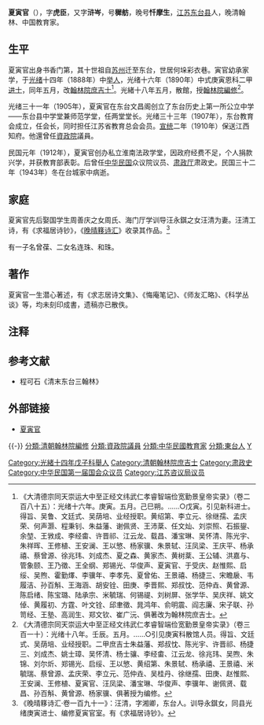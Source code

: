 {{Infobox_officeholder
| name = 夏寅官
| image name = 夏寅官.jpg|frame|right
| width = 200px
| sex = 男
| native place = {{QING}}[[江苏|江苏]][[东台|东台]]
| now = 教育家
| period = 
| party = 
| date of birth = 1866年
| place of birth = {{QING-1862}}[[江苏|江苏]][[东台县|东台县]]
| nationality={{QING}}<br />{{ROC}}
| date of death = 1943年
| place of death = {{ROC-1928|江苏东台}}
| spouse = 
| educate = 
* 私塾
| past = 
* [[光绪|光绪]]十四年[[举人|举人]]
* 中式庚寅恩科二甲[[进士|进士]](光绪十六年)
* [[翰林院|翰林院]][[庶吉士|庶吉士]](光绪十六年五月)
* [[翰林院|翰林院]][[編修|編修]](光緒十八年五月)
* 东台县文昌阁中学堂，堂长(光绪三十一年)
* 东台县文昌阁师范学堂，堂长(光绪三十一年)
* 东台教育会，会长(光绪三十三年)
* 江苏省教育总会，会员(光绪三十三年)
* 保送江西知府([[宣统|宣统]]二年)
* [[資政院|資政院]]議員
* 淮南法政学堂捐資创办人
* [[中华民国|中华民国]]众议院议员
* [[肃政厅|肃政厅]]肃政史
}}

'''夏寅官'''（{{bd|1866年||1943年|catIdx=Xia夏}}），字'''虎臣'''，又字'''浒岑'''，号'''穉舫'''，晚号'''忏摩生'''，[[江苏|江苏]][[东台县|东台县]]人，晚清翰林、中国教育家。

==生平==
夏寅官出身书香门第，其十世祖自[[苏州|苏州]]迁至东台，世居何垛彩衣巷。寅官幼承家学，于[[光绪|光绪]]十四年（1888年）中[[举人|举人]]，光绪十六年（1890年）中式庚寅恩科二甲[[进士|进士]]，同年五月，改[[翰林院|翰林院]][[庶吉士|庶吉士]]<ref>《大清德宗同天崇运大中至正经文纬武仁孝睿智端俭宽勤景皇帝实录》（卷二百八十五）：光绪十六年。庚寅。五月。己巳朔。……○戊寅。引见新科进士。得旨、吴鲁、文廷式、吴荫培、业经授职。黄绍第、李立元、徐继孺、孟庆荣、何声灏、程秉钊、朱益藩、谢佩贤、王沛棻、任文灿、刘崇照、石振鋆、余堃、王敩成、李经畬、许晋祁、江云龙、载昌、潘宝琳、吴怀清、陈光宇、朱祥晖、王修植、王安澜、王以慜、杨家骥、朱景轼、汪凤梁、王庆平、杨承禧、蔡曾源、徐兆玮、刘成杰、夏之森、黄家杰、黄树棻、王公辅、洪嘉与、管象颐、王乃徵、王全纲、郑锡光、华俊声、夏寅官、于受庆、赵惟熙、启绥、吴煦、霍勤燡、李骥年、李孝先、夏曾佑、王景禧、杨捷三、宋瞻扆、韦履洁、孙百斛、王海涵、胡安铨、田庚、李晋熙、郑叔忱、范仲垚、黄曾源、陈启绪、陈宝璐、陆承宗、米毓瑞、何锡禔、刘树屏、张学华、吴庆祥、姚文倬、黄履初、方霆、叶文铨、邱聿徵、晁鸿年、俞明震、阎志廉、宋子联、孙笥经、王塾、高润生、郑文钦、崔广沅、俱著改为翰林院庶吉士。</ref>。光緒十八年五月，散館，授[[翰林院|翰林院]][[編修|編修]]<ref>《大清德宗同天崇运大中至正经文纬武仁孝睿智端俭宽勤景皇帝实录》（卷三百一十）：光绪十八年。壬辰。五月。……○引见庚寅科散馆人员。得旨、文廷式、吴荫培、业经授职。二甲庶吉士朱益藩、郑叔忱、陈光宇、许晋祁、杨捷三、刘成杰、姚士璋、吴怀清、杨士骧、李经畬、江云龙、徐兆玮、吴煦、朱锦、刘尔炘、郑锡光、启绥、王以慜、黄绍第、朱景轼、杨承禧、王景禧、米毓瑞、蔡曾源、孟庆荣、李立元、范仲垚、吴桂丹、徐继孺、田庚、赵惟熙、王安澜、王修植、夏寅官、汪凤梁、潘宝琳、华俊声、李骥年、谢佩贤、载昌、孙百斛、黄曾源、杨家骥、俱著授为编修。</ref>。

光绪三十一年（1905年），夏寅官在东台文昌阁创立了东台历史上第一所公立中学——东台县中学堂兼师范学堂，任两堂堂长。光绪三十三年（1907年），东台教育会成立，任会长，同时担任江苏省教育总会会员。[[宣统|宣统]]二年（1910年）保送江西知府。他還曾任[[資政院|資政院]]議員。

民国元年（1912年），夏寅官创办私立淮南法政学堂，因政府经费不足，个人捐款兴学，并获教育部表彰。后曾任[[中华民国|中华民国]]众议院议员、[[肃政厅|肃政厅]]肃政史。民国三十二年（1943年）冬在台城家中病逝。

==家庭==
夏寅官先后娶国学生周善庆之女周氏、海门厅学训导汪永錤之女汪清为妻。汪清工诗，有《求福居诗钞》，《[[晚晴簃诗汇|晚晴簃诗汇]]》收录其作品。<ref>《晚晴簃诗汇·卷一百九十一》：汪清，字湘卿，东台人。训导永錤女，同县光绪庚寅进士、编修夏寅官室。有《求福居诗钞》。</ref>

有一子名曾葆、二女名连珠、和珠。

==著作==
夏寅官一生潜心著述，有《求志居诗文集》、《悔庵笔记》、《师友汇略》、《科学丛谈》等，均未刻印成書，遗稿亦已散佚。

==注释==
{{reflist|2}}

==参考文献==
*程可石《清末东台三翰林》

==外部链接==
*[https://web.archive.org/web/20150626153644/http://www.dtsx.com.cn/default.php?mod=article&do=detail&tid=1370 夏寅官]

{{-}}
{{光緒十六年庚寅恩科殿試金榜}}
{{資政院議員}}
{{中華民國第二屆國會眾議院議員}}
[[Category:光緒十四年戊子科舉人|Category:光緒十四年戊子科舉人]]
[[Category:清朝翰林院庶吉士|Category:清朝翰林院庶吉士]]
[[分類:清朝翰林院編修|分類:清朝翰林院編修]]
[[分類:資政院議員|分類:資政院議員]]
[[分類:中华民國教育家|分類:中华民國教育家]]
[[Category:肃政史|Category:肃政史]]
[[Category:中华民国第一届国会众议员|Category:中华民国第一届国会众议员]]
[[Category:江苏咨议局议员|Category:江苏咨议局议员]]
[[分類:東台人|分類:東台人]]
[[分類:夏姓|Y]]